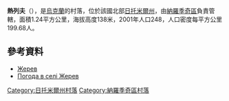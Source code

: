 {{coord|51|9|39|N|28|55|9|E|scale:30000|display=title}}

'''熱列夫'''（{{lang-uk|Жерев}}），是[[烏克蘭|烏克蘭]]的村落，位於該國北部[[日托米爾州|日托米爾州]]，由[[納羅季奇區|納羅季奇區]]負責管轄，面積1.24平方公里，海拔高度138米，2001年人口248，人口密度每平方公里199.68人。

==參考資料==
* [http://gska2.rada.gov.ua/pls/z7502/A005?rdat1=23.12.2008&rf7571=9931 Жерев]{{dead link|date=2018年3月 |bot=InternetArchiveBot |fix-attempted=yes }}
* [http://weather.in.ua/ua/zhitomirskaja/7717 Погода в селі Жерев] {{Wayback|url=http://weather.in.ua/ua/zhitomirskaja/7717 |date=20160305110029 }}

{{DEFAULTSORT:Жерев}}
[[Category:日托米爾州村落|Category:日托米爾州村落]]
[[Category:納羅季奇區村落|Category:納羅季奇區村落]]


{{Zhytomyr-geo-stub}}